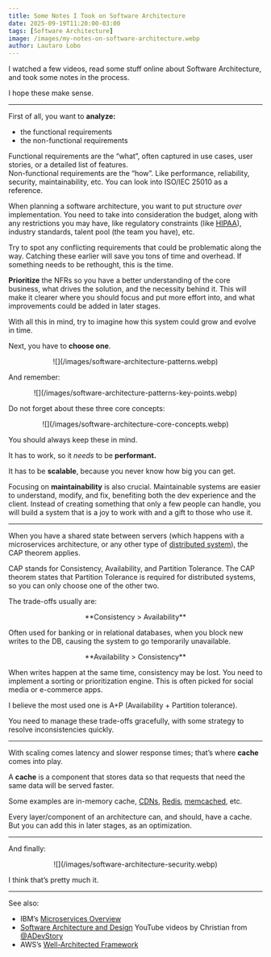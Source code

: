 ```yaml
---
title: Some Notes I Took on Software Architecture
date: 2025-09-19T11:20:00-03:00
tags: [Software Architecture]
image: /images/my-notes-on-software-architecture.webp
author: Lautaro Lobo
---
```



I watched a few videos, read some stuff online about Software Architecture, and took some notes in the process.

I hope these make sense.

<hr> </hr>

First of all, you want to **analyze:**  
- the functional requirements  
- the non-functional requirements

Functional requirements are the “what”, often captured in use cases, user stories, or a detailed list of features.  
Non-functional requirements are the “how”. Like performance, reliability, security, maintainability, etc. You can look into ISO/IEC 25010 as a reference.

When planning a software architecture, you want to put structure _over_ implementation. You need to take into consideration the budget, along with any restrictions you may have, like regulatory constraints (like [HIPAA](https://www.hhs.gov/hipaa/for-professionals/security/laws-regulations/index.html)), industry standards, talent pool (the team you have), etc.

Try to spot any conflicting requirements that could be problematic along the way. Catching these earlier will save you tons of time and overhead. If something needs to be rethought, this is the time.

**Prioritize** the NFRs so you have a better understanding of the core business, what drives the solution, and the necessity behind it. This will make it clearer where you should focus and put more effort into, and what improvements could be added in later stages.

With all this in mind, try to imagine how this system could grow and evolve in time.

Next, you have to **choose one**.

<center>
  <div style="background-color:white;width:fit-content;max-width:720px;">
    ![](/images/software-architecture-patterns.webp)
  </div>
</center>

And remember:

<center>
  <div style="width:fit-content;max-width:520px;">
    ![](/images/software-architecture-patterns-key-points.webp)
  </div>
</center>

Do not forget about these three core concepts:

<center>
  <div style="width:fit-content;max-width:810px;">
    ![](/images/software-architecture-core-concepts.webp)
  </div>
</center>

You should always keep these in mind.

It has to work, so it _needs_ to be **performant.**

It has to be **scalable**, because you never know how big you can get.

Focusing on **maintainability** is also crucial. Maintainable systems are easier to understand, modify, and fix, benefiting both the dev experience and the client. Instead of creating something that only a few people can handle, you will build a system that is a joy to work with and a gift to those who use it.

<hr></hr>

When you have a shared state between servers (which happens with a microservices architecture, or any other type of [distributed system](https://www.baeldung.com/cs/distributed-systems-guide)), the CAP theorem applies.

CAP stands for Consistency, Availability, and Partition Tolerance. The CAP theorem states that Partition Tolerance is required for distributed systems, so you can only choose one of the other two.

The trade-offs usually are:

<center>
  **Consistency > Availability**
</center>

Often used for banking or in relational databases, when you block new writes to the DB, causing the system to go temporarily unavailable.

<center>
  **Availability > Consistency**
</center>

When writes happen at the same time, consistency may be lost. You need to implement a sorting or prioritization engine. This is often picked for social media or e-commerce apps.

I believe the most used one is A+P (Availability + Partition tolerance).

You need to manage these trade-offs gracefully, with some strategy to resolve inconsistencies quickly.

<hr></hr>

With scaling comes latency and slower response times; that’s where **cache** comes into play.

A **cache** is a component that stores data so that requests that need the same data will be served faster.

Some examples are in-memory cache, [CDNs](https://www.cloudflare.com/learning/cdn/what-is-a-cdn/), [Redis](https://redis.io/), [memcached](https://memcached.org/), etc.

Every layer/component of an architecture can, and should, have a cache. But you can add this in later stages, as an optimization.

<hr></hr>

And finally:

<center>
  <div style="width:fit-content;max-width:520px;">
    ![](/images/software-architecture-security.webp)
  </div>
</center>

I think that’s pretty much it.

<hr></hr>

See also:

- IBM’s [Microservices Overview](https://www.ibm.com/think/topics/microservices)  
- [Software Architecture and Design](https://www.youtube.com/playlist?list=PL4JxLacgYgqTgS8qQPC17fM-NWMTr5GW6) YouTube videos by Christian from [@ADevStory](https://www.youtube.com/@ADevStory)  
- AWS’s [Well-Architected Framework](https://docs.aws.amazon.com/wellarchitected/latest/framework/welcome.html)

<Schema 
  title={frontmatter.title}
  url="https://lautarolobo.xyz/blog/some-notes-i-took-on-software-architecture"
  description="Software Architecture down to earth!"
  alternativeTitle="Introduction to Software Architecture"
  genre="Software Architecture"
  keywords="systems design,software architecture,software"
  wordcount="562"
  date={frontmatter.date}
  dateModified="2025-10-01T10:25:00-03:00"
/>